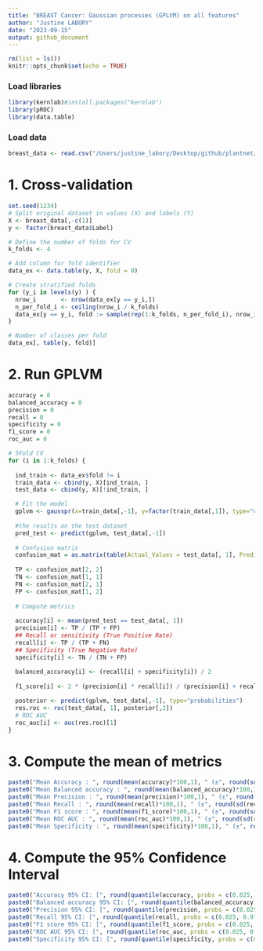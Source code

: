 ```yaml
---
title: "BREAST Cancer: Gaussian processes (GPLVM) on all features"
author: "Justine LABORY"
date: "2023-09-15"
output: github_document
---
```



```r
rm(list = ls())
knitr::opts_chunk$set(echo = TRUE)
```

### Load libraries

```r
library(kernlab)#install.packages("kernlab")
library(pROC)
library(data.table)
```

### Load data

```r
breast_data <- read.csv("/Users/justine_labory/Desktop/github/plantnet/Metabolomic_project/breast_project/data/BREAST_T.ALL.Feat.csv")
```

# 1. Cross-validation

```r
set.seed(1234)
# Split original dataset in values (X) and labels (Y)
X <- breast_data[,-c(1)]
y <- factor(breast_data$Label)

# Define the number of folds for CV
k_folds <- 4       

# Add column for fold identifier
data_ex <- data.table(y, X, fold = 0)                              

# Create stratified folds
for (y_i in levels(y) ) {                                          
  nrow_i       <- nrow(data_ex[y == y_i,])
  n_per_fold_i <- ceiling(nrow_i / k_folds)
  data_ex[y == y_i, fold := sample(rep(1:k_folds, n_per_fold_i), nrow_i, replace = FALSE)]
}

# Number of classes per fold
data_ex[, table(y, fold)] 
```

# 2. Run GPLVM

```r
accuracy = 0
balanced_accuracy = 0
precision = 0
recall = 0
specificity = 0
f1_score = 0
roc_auc = 0

# 5Fold CV
for (i in 1:k_folds) {
  
  ind_train <- data_ex$fold != i
  train_data <- cbind(y, X)[ind_train, ]
  test_data <- cbind(y, X)[!ind_train, ]

  # Fit the model
  gplvm <- gausspr(x=train_data[,-1], y=factor(train_data[,1]), type="classification", scaled=TRUE, kernel="rbfdot", kpar="automatic")
  
  #the results on the test dataset
  pred_test <- predict(gplvm, test_data[,-1])
  
  # Confusion matrix
  confusion_mat = as.matrix(table(Actual_Values = test_data[, 1], Predicted_Values = pred_test))
  
  TP <- confusion_mat[2, 2]
  TN <- confusion_mat[1, 1]
  FN <- confusion_mat[2, 1]
  FP <- confusion_mat[1, 2]
  
  # Compute metrics
  
  accuracy[i] <- mean(pred_test == test_data[, 1])
  precision[i] <- TP / (TP + FP)
  ## Recall or sensitivity (True Positive Rate)
  recall[i] <- TP / (TP + FN)
  ## Specificity (True Negative Rate)
  specificity[i] <- TN / (TN + FP)
  
  balanced_accuracy[i] <- (recall[i] + specificity[i]) / 2
  
  f1_score[i] <- 2 * (precision[i] * recall[i]) / (precision[i] + recall[i])

  posterior <- predict(gplvm, test_data[,-1], type="probabilities")
  res.roc <- roc(test_data[, 1], posterior[,2])
  # ROC AUC
  roc_auc[i] <- auc(res.roc)[1]
}
```

# 3. Compute the mean of metrics

```r
paste0("Mean Accuracy : ", round(mean(accuracy)*100,1), " (±", round(sd(accuracy)*100,1),")")
paste0("Mean Balanced accuracy : ", round(mean(balanced_accuracy)*100,1), " (", round(sd(balanced_accuracy)*100,1),")")
paste0("Mean Precision : ", round(mean(precision)*100,1), " (±", round(sd(precision)*100,1),")")
paste0("Mean Recall : ", round(mean(recall)*100,1), " (±", round(sd(recall)*100,1),")")
paste0("Mean F1 score : ", round(mean(f1_score)*100,1), " (±", round(sd(f1_score)*100,1),")")
paste0("Mean ROC AUC : ", round(mean(roc_auc)*100,1), " (±", round(sd(roc_auc)*100,1),")")
paste0("Mean Specificity : ", round(mean(specificity)*100,1), " (±", round(sd(specificity)*100,1),")")
```


# 4. Compute the 95% Confidence Interval

```r
paste0("Accuracy 95% CI: [", round(quantile(accuracy, probs = c(0.025, 0.975))[1]*100, 1), " ; ", round(quantile(accuracy, probs = c(0.025, 0.975))[2]*100, 1),"]")
paste0("Balanced accuracy 95% CI: [", round(quantile(balanced_accuracy, probs = c(0.025, 0.975))[1]*100, 1), " ; ", round(quantile(balanced_accuracy, probs = c(0.025, 0.975))[2]*100, 1),"]")
paste0("Precision 95% CI: [", round(quantile(precision, probs = c(0.025, 0.975))[1]*100, 1), " ; ",round(quantile(precision, probs = c(0.025, 0.975))[2]*100, 1),"]")
paste0("Recall 95% CI: [", round(quantile(recall, probs = c(0.025, 0.975))[1]*100, 1), " ; ", round(quantile(recall, probs = c(0.025, 0.975))[2]*100, 1),"]")
paste0("F1 score 95% CI: [", round(quantile(f1_score, probs = c(0.025, 0.975))[1]*100, 1), " ; ", round(quantile(f1_score, probs = c(0.025, 0.975))[2]*100, 1),"]")
paste0("ROC AUC 95% CI: [", round(quantile(roc_auc, probs = c(0.025, 0.975))[1]*100, 1), " ; ", round(quantile(roc_auc, probs = c(0.025, 0.975))[2]*100, 1),"]")
paste0("Specificity 95% CI: [", round(quantile(specificity, probs = c(0.025, 0.975))[1]*100, 1), " ; ", round(quantile(specificity, probs = c(0.025, 0.975))[2]*100, 1),"]")
```












